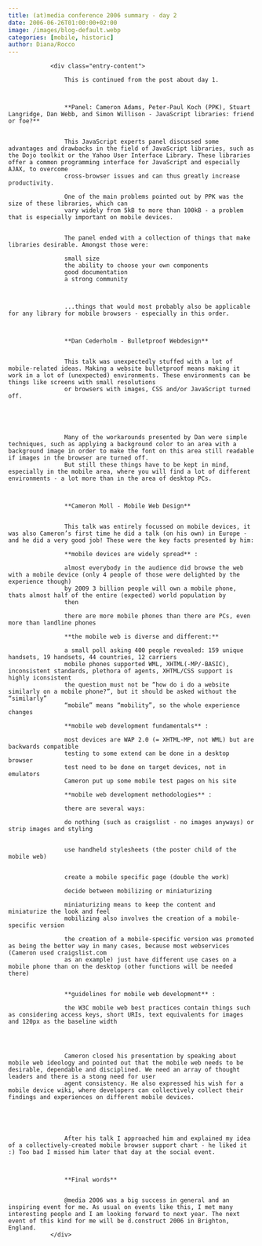 ```yaml
---
title: (at)media conference 2006 summary - day 2
date: 2006-06-26T01:00:00+02:00
image: /images/blog-default.webp
categories: [mobile, historic]
author: Diana/Rocco
---
```


				<div class="entry-content">

					This is continued from the post about day 1.
					


					**Panel: Cameron Adams, Peter-Paul Koch (PPK), Stuart Langridge, Dan Webb, and Simon Willison - JavaScript libraries: friend or foe?** 
					

					This JavaScript experts panel discussed some advantages and drawbacks in the field of JavaScript libraries, such as the Dojo toolkit or the Yahoo User Interface Library. These libraries offer a common programming interface for JavaScript and especially AJAX, to overcome
					cross-browser issues and can thus greatly increase productivity.

					One of the main problems pointed out by PPK was the size of these libraries, which can
					vary widely from 5kB to more than 100kB - a problem that is especially important on mobile devices.
					

					The panel ended with a collection of things that make libraries desirable. Amongst those were:

					small size
					the ability to choose your own components
					good documentation
					a strong community

					

					...things that would most probably also be applicable for any library for mobile browsers - especially in this order.
					


					**Dan Cederholm - Bulletproof Webdesign** 
					

					This talk was unexpectedly stuffed with a lot of mobile-related ideas. Making a website bulletproof means making it work in a lot of (unexpected) environments. These environments can be things like screens with small resolutions
					or browsers with images, CSS and/or JavaScript turned off.
					


					

					Many of the workarounds presented by Dan were simple techniques, such as applying a background color to an area with a background image in order to make the font on this area still readable if images in the browser are turned off.
					But still these things have to be kept in mind, especially in the mobile area, where you will find a lot of different environments - a lot more than in the area of desktop PCs.
					


					**Cameron Moll - Mobile Web Design** 
					

					This talk was entirely focussed on mobile devices, it was also Cameron’s first time he did a talk (on his own) in Europe - and he did a very good job! These were the key facts presented by him:

					**mobile devices are widely spread** :

					almost everybody in the audience did browse the web with a mobile device (only 4 people of those were delighted by the experience though)
					by 2009 3 billion people will own a mobile phone, thats almost half of the entire (expected) world population by
					then

					there are more mobile phones than there are PCs, even more than landline phones

					**the mobile web is diverse and different:** 

					a small poll asking 400 people revealed: 159 unique handsets, 19 handsets, 44 countries, 12 carriers
					mobile phones supported WML, XHTML(-MP/-BASIC), inconsistent standards, plethora of agents, XHTML/CSS support is highly iconsistent
					the question must not be “how do i do a website similarly on a mobile phone?”, but it should be asked without the “similarly”
					“mobile” means “mobility”, so the whole experience changes

					**mobile web development fundamentals** :

					most devices are WAP 2.0 (= XHTML-MP, not WML) but are backwards compatible
					testing to some extend can be done in a desktop browser
					test need to be done on target devices, not in emulators
					Cameron put up some mobile test pages on his site

					**mobile web development methodologies** :

					there are several ways:

					do nothing (such as craigslist - no images anyways) or strip images and styling


					use handheld stylesheets (the poster child of the mobile web)


					create a mobile specific page (double the work)

					decide between mobilizing or miniaturizing

					miniaturizing means to keep the content and miniaturize the look and feel
					mobilizing also involves the creation of a mobile-specific version

					the creation of a mobile-specific version was promoted as being the better way in many cases, because most webservices (Cameron used craigslist.com
					as an example) just have different use cases on a mobile phone than on the desktop (other functions will be needed there)


					**guidelines for mobile web development** :

					the W3C mobile web best practices contain things such as considering access keys, short URIs, text equivalents for images and 120px as the baseline width


					

					Cameron closed his presentation by speaking about mobile web ideology and pointed out that the mobile web needs to be desirable, dependable and disciplined. We need an array of thought leaders and there is a stong need for user
					agent consistency. He also expressed his wish for a mobile device wiki, where developers can collectively collect their findings and experiences on different mobile devices.
					


					

					After his talk I approached him and explained my idea of a collectively-created mobile browser support chart - he liked it :) Too bad I missed him later that day at the social event.
					


					**Final words** 
					

					@media 2006 was a big success in general and an inspiring event for me. As usual on events like this, I met many interesting people and I am looking forward to next year. The next event of this kind for me will be d.construct 2006 in Brighton, England.
				</div>

